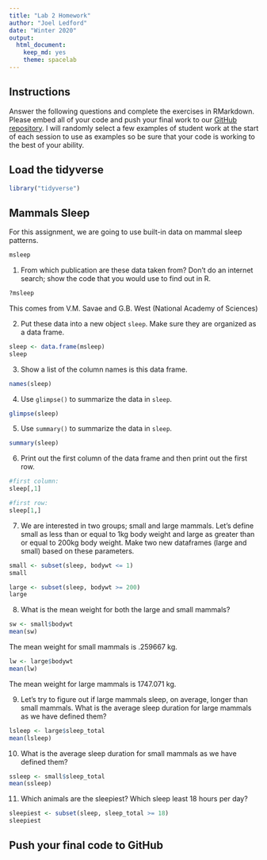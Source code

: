 ```yaml
---
title: "Lab 2 Homework"
author: "Joel Ledford"
date: "Winter 2020"
output:
  html_document: 
    keep_md: yes
    theme: spacelab
---
```


## Instructions
Answer the following questions and complete the exercises in RMarkdown. Please embed all of your code and push your final work to our [GitHub repository](https://github.com/FRS417-DataScienceBiologists). I will randomly select a few examples of student work at the start of each session to use as examples so be sure that your code is working to the best of your ability.

## Load the tidyverse
```r
library("tidyverse")
```

## Mammals Sleep
For this assignment, we are going to use built-in data on mammal sleep patterns.  
```r
msleep
```

1. From which publication are these data taken from? Don't do an internet search; show the code that you would use to find out in R.

```r
?msleep
```
This comes from V.M. Savae and G.B. West (National Academy of Sciences)

2. Put these data into a new object `sleep`. Make sure they are organized as a data frame.  

```r
sleep <- data.frame(msleep)
sleep
```

3. Show a list of the column names is this data frame.

```r
names(sleep)
```

4. Use `glimpse()` to summarize the data in `sleep`.
```r
glimpse(sleep)
```


5. Use `summary()` to summarize the data in `sleep`.

```r
summary(sleep)
```

6. Print out the first column of the data frame and then print out the first row.

```r
#first column:
sleep[,1]
```

```r
#first row:
sleep[1,]
```

7. We are interested in two groups; small and large mammals. Let's define small as less than or equal to 1kg body weight and large as greater than or equal to 200kg body weight. Make two new dataframes (large and small) based on these parameters.  

```r
small <- subset(sleep, bodywt <= 1)
small
```
```r
large <- subset(sleep, bodywt >= 200)
large
```


8. What is the mean weight for both the large and small mammals?
```r
sw <- small$bodywt
mean(sw)
```
The mean weight for small mammals is .259667 kg. 

```r
lw <- large$bodywt
mean(lw)
```
The mean weight for large mammals is 1747.071 kg. 

9. Let's try to figure out if large mammals sleep, on average, longer than small mammals. What is the average sleep duration for large mammals as we have defined them?
```r
lsleep <- large$sleep_total
mean(lsleep)
```


10. What is the average sleep duration for small mammals as we have defined them?
```r
ssleep <- small$sleep_total
mean(ssleep)
```


11. Which animals are the sleepiest? Which sleep least 18 hours per day?  
```r
sleepiest <- subset(sleep, sleep_total >= 18)
sleepiest
```


## Push your final code to GitHub